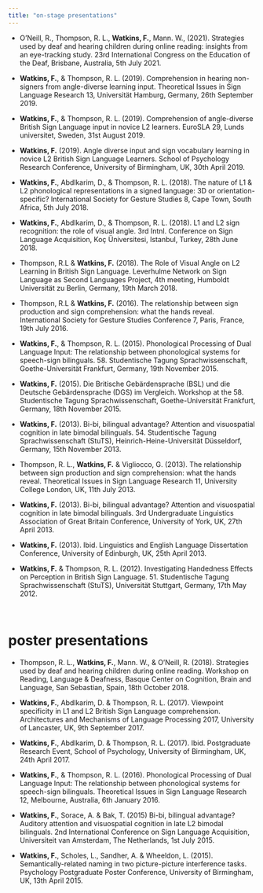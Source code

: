 ```yaml
---
title: "on-stage presentations"
---
```


* O’Neill, R., Thompson, R. L., **Watkins, F.**, Mann. W., (2021). Strategies used by deaf and hearing children during online reading: insights from an eye-tracking study. 23rd International Congress on the Education of the Deaf, Brisbane, Australia, 5th July 2021.

* **Watkins, F.**, & Thompson, R. L. (2019). Comprehension in hearing non-signers from angle-diverse learning input. Theoretical Issues in Sign Language Research 13, Universit&auml;t Hamburg, Germany, 26th September 2019.

* **Watkins, F.**, & Thompson, R. L. (2019). Comprehension of angle-diverse British Sign Language input in novice L2 learners. EuroSLA 29, Lunds universitet, Sweden, 31st August 2019.

* **Watkins, F.** (2019). Angle diverse input and sign vocabulary learning in novice L2 British Sign Language Learners. School of Psychology Research Conference, University of Birmingham, UK, 30th April 2019.

* **Watkins, F.**, Abdlkarim, D., & Thompson, R. L. (2018). The nature of L1 & L2 phonological representations in a signed language: 3D or orientation-specific? International Society for Gesture Studies 8, Cape Town, South Africa, 5th July 2018.

* **Watkins, F.**, Abdlkarim, D., & Thompson, R. L. (2018). L1 and L2 sign recognition: the role of visual angle. 3rd Intnl. Conference on Sign Language Acquisition, Ko&ccedil; &Uuml;niversitesi, Istanbul, Turkey, 28th June 2018.

* Thompson, R.L & **Watkins, F.** (2018). The Role of Visual Angle on L2 Learning in British Sign Language. Leverhulme Network on Sign Language as Second Languages Project, 4th meeting, Humboldt Universit&auml;t zu Berlin, Germany, 19th March 2018.

* Thompson, R.L & **Watkins, F.** (2016). The relationship between sign production and sign comprehension: what the hands reveal. International Society for Gesture Studies Conference 7, Paris, France, 19th July 2016.

* **Watkins, F.**, & Thompson, R. L. (2015). Phonological Processing of Dual Language Input: The relationship between phonological systems for speech-sign bilinguals. 58. Studentische Tagung Sprachwissenschaft, Goethe-Universit&auml;t Frankfurt, Germany, 19th November 2015.

* **Watkins, F.** (2015). Die Britische Geb&auml;rdensprache (BSL) und die Deutsche Geb&auml;rdensprache (DGS) im Vergleich. Workshop at the 58. Studentische Tagung Sprachwissenschaft, Goethe-Universit&auml;t Frankfurt, Germany, 18th November 2015.

* **Watkins, F.** (2013). Bi-bi, bilingual advantage? Attention and visuospatial cognition in late bimodal bilinguals. 54. Studentische Tagung Sprachwissenschaft (StuTS), Heinrich-Heine-Universit&auml;t D&uuml;sseldorf, Germany, 15th November 2013.

* Thompson, R. L., **Watkins, F.** & Vigliocco, G. (2013). The relationship between sign production and sign comprehension: what the hands reveal. Theoretical Issues in Sign Language Research 11, University College London, UK, 11th July 2013.

* **Watkins, F.** (2013). Bi-bi, bilingual advantage? Attention and visuospatial cognition in late bimodal bilinguals. 3rd Undergraduate Linguistics Association of Great Britain Conference, University of York, UK, 27th April 2013.

* **Watkins, F.** (2013). Ibid. Linguistics and English Language Dissertation Conference, University of Edinburgh, UK, 25th April 2013.

* **Watkins, F.** & Thompson, R. L. (2012). Investigating Handedness Effects on Perception in British Sign Language. 51. Studentische Tagung Sprachwissenschaft (StuTS), Universit&auml;t Stuttgart, Germany, 17th May 2012.  
  
<br/>  

# poster presentations  

  
* Thompson, R. L., **Watkins, F.**, Mann. W., & O’Neill, R. (2018). Strategies used by deaf and hearing children during online reading. Workshop on Reading, Language & Deafness, Basque Center on Cognition, Brain and Language, San Sebastian, Spain, 18th October 2018.

* **Watkins, F.**, Abdlkarim, D. & Thompson, R. L. (2017). Viewpoint specificity in L1 and L2 British Sign Language comprehension. Architectures and Mechanisms of Language Processing 2017, University of Lancaster, UK, 9th September 2017.

* **Watkins, F.**, Abdlkarim, D. & Thompson, R. L. (2017). Ibid. Postgraduate Research Event, School of Psychology, University of Birmingham, UK, 24th April 2017.

* **Watkins, F.**, & Thompson, R. L. (2016). Phonological Processing of Dual Language Input: The relationship between phonological systems for speech-sign bilinguals. Theoretical Issues in Sign Language Research 12, Melbourne, Australia, 6th January 2016.

* **Watkins, F.**, Sorace, A. & Bak, T. (2015) Bi-bi, bilingual advantage? Auditory attention and visuospatial cognition in late L2 bimodal bilinguals. 2nd International Conference on Sign Language Acquisition, Universiteit van Amsterdam, The Netherlands, 1st July 2015.

* **Watkins, F.**, Scholes, L., Sandher, A. & Wheeldon, L. (2015). Semantically-related naming in two picture-picture interference tasks. Psychology Postgraduate Poster Conference, University of Birmingham, UK, 13th April 2015.
